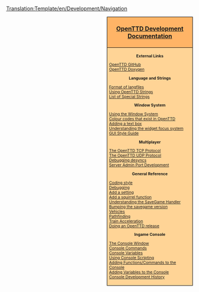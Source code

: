 <noinclude>[[Translation:Template/en/Development/Navigation]]</noinclude><noinclude></noinclude><div style="float:right; padding-left:12px; background:#ffffff;">
<div style="width:220px; border:1px solid #000000; background:#ffb466; padding:5px; -moz-border-radius-topleft:5px; -moz-border-radius-topright:5px; font-size: 12pt;">
<center><strong><font size="3">[[en/Development/Main Page|OpenTTD Development Documentation]]</font></strong></center>
</div>
<div style="width:220px;  border:1px solid black; border-top-width: 0px; background:#ffd496; padding:5px; -moz-border-radius-bottomleft:5px; -moz-border-radius-bottomright:8px; font-size: 8pt;">

<center>'''External Links'''</center>
[https://github.com/OpenTTD/OpenTTD OpenTTD GitHub]<br />
[http://docs.openttd.org OpenTTD Doxygen]

<center>'''Language and Strings'''</center>
[[en/Archive/Source/OpenTTDDevBlackBook/Format of langfiles|Format of langfiles]]<br/>
[[en/Archive/Source/Strings|Using OpenTTD Strings]]<br />
[[en/Archive/Source/OpenTTDDevBlackBook/Special strings|List of Special Strings]]

<center>'''Window System'''</center>
[[en/Archive/Source/OpenTTDDevBlackBook/Window/UseWindows|Using the Window System]]<br/>
[[en/Archive/Source/OpenTTDDevBlackBook/Window/Colours|Colour codes that exist in OpenTTD]]<br/>
[[en/Archive/Source/OpenTTDDevBlackBook/Window/TextEdit|Adding a text box]]<br/>
[[en/Archive/Source/OpenTTDDevBlackBook/Window/WidgetFocus|Understanding the widget focus system]]<br/>
[[en/Development/GUI Style Guide|GUI Style Guide]]<br/>

<center>'''Multiplayer'''</center>
[[en/Archive/Source/OpenTTDDevBlackBook/Network/TCP|The OpenTTD TCP Protocol]]<br/>
[[en/Archive/Source/OpenTTDDevBlackBook/Network/UDP|The OpenTTD UDP Protocol]]<br/>
[[en/Archive/Source/OpenTTDDevBlackBook/Network/Desync debugging|Debugging desyncs]]<br/>
[[en/Development/Server Admin Port Development|Server Admin Port Development]]

<center>'''General Reference'''</center>
[[en/Development/Coding style|Coding style]]<br/>
[[en/Development/Debugging|Debugging]]<br/>
[[en/Archive/Source/OpenTTDDevBlackBook/Settings/AddSetting|Add a setting]]<br/>
[[en/Archive/Source/OpenTTDDevBlackBook/NoAI/Adding a squirrel function|Add a squirrel function]]<br/>
[[en/Archive/Source/OpenTTDDevBlackBook/Map/SaveGame|Understanding the SaveGame Handler]]<br/>
[[en/Archive/Source/OpenTTDDevBlackBook/Settings/CreateSavegame|Bumping the savegame version]]<br/>
[[en/Archive/Source/OpenTTDDevBlackBook/Simulation/Vehicles|Vehicles]]<br/>
[[en/Archive/Source/OpenTTDDevBlackBook/Simulation/Pathfinding|Pathfinding]]<br/>
[[en/Archive/Source/OpenTTDDevBlackBook/Simulation/Train Acceleration|Train Acceleration]]<br/>
[[en/Development/Doing an OpenTTD release|Doing an OpenTTD release]]<br/>

<center>'''Ingame Console'''</center>
[[en/Manual/Console|The Console Window]]<br/>
[[en/Manual/Console|Console Commands]]<br/>
[[en/Manual/Console|Console Variables]]<br/>
[[en/Archive/Source/OpenTTDDevBlackBook/IConsole/Scripting|Using Console Scripting]]<br/>
[[en/Archive/Source/OpenTTDDevBlackBook/IConsole/AddFunctions|Adding Functions/Commands to the Console]]<br/>
[[en/Archive/Source/OpenTTDDevBlackBook/IConsole/AddVariables|Adding Variables to the Console]]<br/>
[[en/Archive/Source/OpenTTDDevBlackBook/IConsole/History|Console Development History]]

</div>
</div>